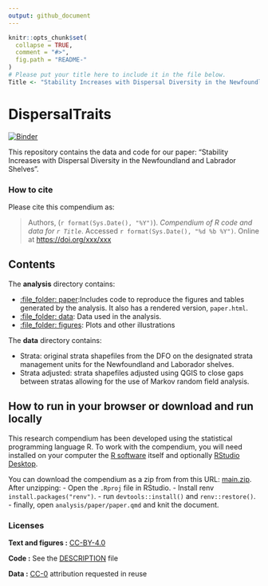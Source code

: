 ```yaml
---
output: github_document
---
```


<!-- README.md is generated from README.Rmd. Please edit that file -->

```r
knitr::opts_chunk$set(
  collapse = TRUE,
  comment = "#>",
  fig.path = "README-"
)
# Please put your title here to include it in the file below.
Title <- "Stability Increases with Dispersal Diversity in the Newfoundland and Labrador Shelve"
```

# DispersalTraits

[![Binder](https://mybinder.org/badge_logo.svg)](https://mybinder.org/v2/gh/DanieRae/DispersalTraits/master?urlpath=rstudio)

This repository contains the data and code for our paper: "Stability Increases with Dispersal Diversity in the Newfoundland and Labrador Shelves".

<!-- > Authors, (YYYY). _`r Title`_. Name of journal/book <https://doi.org/xxx/xxx>

Our pre-print is online here:

> Authors, (YYYY). _`r Title`_. Name of journal/book, Accessed `r format(Sys.Date(), "%d %b %Y")`. Online at <https://doi.org/xxx/xxx> -->


### How to cite

Please cite this compendium as:

> Authors, (`r format(Sys.Date(), "%Y")`). _Compendium of R code and data for `r Title`_. Accessed `r format(Sys.Date(), "%d %b %Y")`. Online at <https://doi.org/xxx/xxx>

## Contents

The **analysis** directory contains:

  - [:file\_folder: paper](/analysis/paper):Includes code to reproduce the 
    figures and tables generated by the analysis. It also has a rendered version,
    `paper.html`.
  - [:file\_folder: data](/analysis/data): Data used in the analysis.
  - [:file\_folder: figures](/analysis/figures): Plots and other
    illustrations

<!-- - [:file\_folder: supplementary-materials](/analysis/supplementary-materials):
       Supplementary materials including notes and other documents
       prepared and collected during the analysis. -->
    
The **data** directory contains:

  - Strata: original strata shapefiles from the DFO on the designated strata 
    management units for the Newfoundland and Laborador shelves.
  - Strata adjusted: strata shapefiles adjusted using QGIS to close gaps between 
    stratas allowing for the use of Markov random field analysis.

## How to run in your browser or download and run locally

This research compendium has been developed using the statistical programming
language R. To work with the compendium, you will need
installed on your computer the [R software](https://cloud.r-project.org/)
itself and optionally [RStudio Desktop](https://rstudio.com/products/rstudio/download/).

You can download the compendium as a zip from from this URL:
[main.zip](/archive/main.zip). After unzipping:
  - Open the `.Rproj` file in RStudio.
  - Install renv `install.packages("renv")`.
  - run `devtools::install()` and `renv::restore()`.
  - finally, open `analysis/paper/paper.qmd` and knit the document.

### Licenses

**Text and figures :**  [CC-BY-4.0](http://creativecommons.org/licenses/by/4.0/)

**Code :** See the [DESCRIPTION](DESCRIPTION) file

**Data :** [CC-0](http://creativecommons.org/publicdomain/zero/1.0/) attribution requested in reuse
